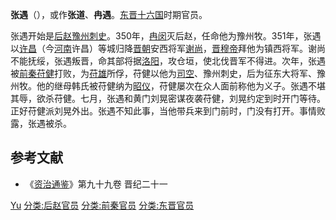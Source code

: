 '''张遇'''（{{bd|？||353年|}}），或作'''张道'''、'''冉遇'''。[[东晋|东晋]][[十六国|十六国]]时期官员。

张遇开始是[[后赵|后赵]][[豫州|豫州]][[刺史|刺史]]。350年，[[冉闵|冉闵]]灭后赵，任命他为豫州牧。351年，张遇以[[许昌|许昌]]（今[[河南|河南]]许昌）等城归降[[晋朝|晋朝]]安西将军[[谢尚|谢尚]]，[[晋穆帝|晋穆帝]]拜他为镇西将军。谢尚不能抚绥，张遇叛晋，命其部将据[[洛阳|洛阳]]，攻仓垣，使北伐晋军不得进。次年，张遇被[[前秦|前秦]][[苻健|苻健]]打败，为[[苻雄|苻雄]]所俘，苻健以他为[[司空|司空]]、豫州刺史，后为征东大将军、豫州牧。他的继母韩氏被苻健纳为[[昭仪|昭仪]]，苻健屡次在众人面前称他为义子。张遇不堪其辱，欲杀苻健。七月，张遇和黄门刘晃密谋夜袭苻健，刘晃约定到时开门等待。正好苻健派刘晃外出。张遇不知此事，当他带兵来到门前时，门没有打开。事情败露，张遇被杀。

== 参考文献 ==
* 《[[资治通鉴|资治通鉴]]》第九十九卷 晋纪二十一

{{Authority control}}
{{DEFAULTSORT:Zhang张}}
[[分类:张姓|Yu]]
[[分类:后赵官员|分类:后赵官员]]
[[分类:前秦官员|分类:前秦官员]]
[[分类:东晋官员|分类:东晋官员]]